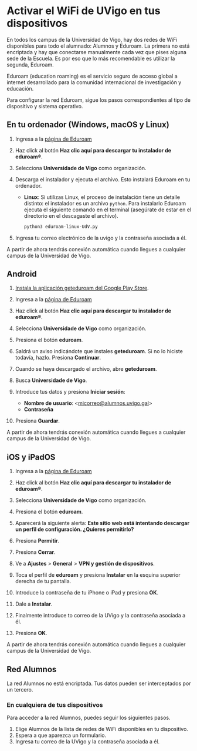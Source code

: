 
# Activar el WiFi de UVigo en tus dispositivos

En todos los campus de la Universidad de Vigo, hay dos redes de WiFi
disponibles para todo el alumnado: Alumnos y Eduroam. La primera no está
encriptada y hay que conectarse manualmente cada vez que pises alguna sede de
la Escuela. Es por eso que lo más recomendable es utilizar la segunda, Eduroam.

<Callout variant="info">
    <CalloutDescription>
        Eduroam (education roaming) es el servicio seguro de acceso global a
        internet desarrollado para la comunidad internacional de investigación y
        educación.
    </CalloutDescription>
</Callout>

Para configurar la red Eduroam, sigue los pasos correspondientes al tipo de
dispositivo y sistema operativo.

## En tu ordenador (Windows, macOS y Linux)

1.  Ingresa a la [página de Eduroam](https://cat.eduroam.org/)

1.  Haz click al botón **Haz clic aquí para descargar tu instalador de eduroam®**.

1.  Selecciona **Universidade de Vigo** como organización.

1.  Descarga el instalador y ejecuta el archivo. Esto instalará Eduroam en tu
    ordenador.

    -   **Linux**:
        Si utilizas Linux, el proceso de instalación tiene un detalle
        distinto: el instalador es un archivo `python`. Para instalarlo
        Eduroam ejecuta el siguiente comando en el terminal (asegúrate de
        estar en el directorio en el descagaste el archivo).

        ```bash
        python3 eduroam-linux-UdV.py
        ```

1.  Ingresa tu correo electrónico de la uvigo y la contraseña asociada a él.

<Callout variant="success">
    <CalloutDescription>
        A partir de ahora tendrás conexión automática cuando llegues a cualquier
        campus de la Universidad de Vigo.
    </CalloutDescription>
</Callout>

## Android

1.  [Instala la aplicación geteduroam del Google Play Store](https://play.google.com/store/apps/details?id=app.eduroam.geteduroam).

1.  Ingresa a la [página de Eduroam](https://cat.eduroam.org/)

1.  Haz click al botón **Haz clic aquí para descargar tu instalador de eduroam®**.

1.  Selecciona **Universidade de Vigo** como organización.

1.  Presiona el botón **eduroam**.

1.  Saldrá un aviso indicándote que instales **geteduroam**. Si no lo hiciste todavía, hazlo. Presiona **Continuar**.

1.  Cuando se haya descargado el archivo, abre **geteduroam**.

1.  Busca **Universidade de Vigo**.

1.  Introduce tus datos y presiona **Iniciar sesión**:

    -   **Nombre de usuario**: \<micorreo@alumnos.uvigo.gal\>
    -   **Contraseña**

1.  Presiona **Guardar**.

<Callout variant="success">
    <CalloutDescription>
        A partir de ahora tendrás conexión automática cuando llegues a cualquier
        campus de la Universidad de Vigo.
    </CalloutDescription>
</Callout>

## iOS y iPadOS

1.  Ingresa a la [página de Eduroam](https://cat.eduroam.org/)

1.  Haz click al botón **Haz clic aquí para descargar tu instalador de eduroam®**.

1.  Selecciona **Universidade de Vigo** como organización.

1.  Presiona el botón **eduroam**.

1.  Aparecerá la siguiente alerta: **Este sitio web está intentando descargar
    un perfil de configuración. ¿Quieres permitirlo?**

1.  Presiona **Permitir**.

1.  Presiona **Cerrar**.

1.  Ve a **Ajustes** > **General** > **VPN y gestión de dispositivos**.

1.  Toca el perfil de **eduroam** y presiona **Instalar** en la esquina superior
    derecha de tu pantalla.

1.  Introduce la contraseña de tu iPhone o iPad y presiona **OK**.

1.  Dale a **Instalar**.

1.  Finalmente introduce to correo de la UVigo y la contraseña asociada a él.

1.  Presiona **OK**.

<Callout variant="success">
    <CalloutDescription>
        A partir de ahora tendrás conexión automática cuando llegues a cualquier
        campus de la Universidad de Vigo.
    </CalloutDescription>
</Callout>

## Red Alumnos

<Callout variant="warning">
    <CalloutDescription>
        La red Alumnos no está encriptada. Tus datos pueden ser interceptados
        por un tercero.
    </CalloutDescription>
</Callout>

### En cualquiera de tus dispositivos

Para acceder a la red Alumnos, puedes seguir los siguientes pasos.

1. Elige Alumnos de la lista de redes de WiFi disponibles en tu dispositivo.
2. Espera a que aparezca un formulario.
3. Ingresa tu correo de la UVigo y la contraseña asociada a él.
